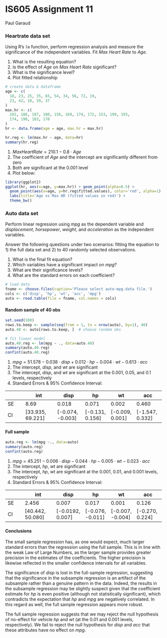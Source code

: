 # IS605 Assignment 11
Paul Garaud


### Heartrate data set
Using R's `lm` function, perform regression analysis and measure the significance of the independent variables. Fit *Max Heart Rate* to *Age*.

1. What is the resulting equation? 
2. Is the effect of *Age* on *Max Heart Rate* significant? 
3. What is the significance level? 
4. Plot fitted relationship

```r
# create data & dataframe
age <- c(
  18, 23, 25, 35, 65, 54, 34, 56, 72, 19, 
  23, 42, 18, 39, 37
)
max.hr <- c(
  202, 186, 187, 180, 156, 169, 174, 172, 153, 199, 193, 
  174, 198, 183, 178
)
hr <- data.frame(age = age, max.hr = max.hr)

hr.reg <- lm(max.hr ~ age, data=hr)
summary(hr.reg)
```


1. $Max Heart Rate = 210.1 - 0.8 \cdot Age$
2. The coefficient of *Age* and the intercept are significantly different from zero
3. Both are significant at the 0.001 level
4. Plot below:

```r
library(ggplot2)
ggplot(hr, aes(x=age, y=max.hr)) + geom_point(alpha=0.5) +
  geom_point(aes(x=age, y=hr.reg$fitted.values), color='red', alpha=1) +
  labs(title='Age vs Max HR (fitted values in red)') +
  theme_bw()
```

### Auto data set
Perform linear regression using *mpg* as the dependent variable and *displacement*, *horsepower*, *weight*, and *acceleration* as the independent variables.

Answer the following questions under two scenarios: fitting the equation to 1) the full data set and 2) to 40 randomly selected observations.

1. What is the final fit equation?
2. Which variables have a significant impact on *mpg*?
3. What are their significance levels?
4. What are the standard errors on each coefficient?

```r
# load data
fname <- choose.files(caption='Please select auto-mpg.data file.')
cols <- c('disp', 'hp', 'wt', 'acc', 'mpg')
auto <- read.table(file = fname, col.names = cols)
```

#### Random sample of 40 obs
```r
set.seed(100)
rows.to.keep <- sample(seq(from = 1, to = nrow(auto), by=1), 40)
auto.40 <- auto[rows.to.keep, ]  # choose random obs

# fit linear model
auto.40.reg <- lm(mpg ~ ., data=auto.40)
summary(auto.40.reg)
confint(auto.40.reg)
```

1. $mpg = 51.578 - 0.038 \cdot disp + 0.012 \cdot hp - 0.004 \cdot wt - 0.613 \cdot acc$
2. The intercept, *disp*, and *wt* are significant
3. The intercept, *disp*, and *wt* are significant at the 0.001, 0.05, and 0.1 levels, respectively
4. Standard Errors & 95% Confidence Interval:
    
|    | int   | disp | hp  | wt  | acc  | 
|----|-------|------|-----|-----|------|
| SE | 8.69 | 0.018 |0.071|0.002| 0.460|
| CI |[33.935, 69.221]|[-0.074, -0.003]|[-0.131, 0.156]|[-0.009, 0.001]|[-1.547, 0.332]|

#### Full sample
```r
auto.reg <- lm(mpg ~., data=auto)
summary(auto.reg)
confint(auto.reg)
```

1. $mpg = 45.251 - 0.006 \cdot disp - 0.044 \cdot hp - 0.005 \cdot wt - 0.023 \cdot acc$
2. The intercept, *hp*, *wt* are significant
3. The intercept, *hp*, *wt* are significant at the 0.001, 0.01, and 0.001 levels, respectively
4. Standard Errors & 95% Confidence Interval:

|    | int   | disp | hp  | wt  | acc  | 
|----|-------|------|-----|-----|------|
| SE | 2.456 | 0.007|0.017|0.001| 0.126|
| CI |[40.442, 50.080]|[-0.0192, 0.007]|[-0.076, -0.011]|[-0.007, -0.004]|[-0.270, 0.224]|

#### Conclusions

The small sample regression has, as one would expect, much larger standard errors than the regression using the full sample. This is in line with the weak Law of Large Numbers, as the larger sample provides greater precision in the estimates of the coefficients. The higher precision is likewise reflected in the smaller confidence intervals for all variables.

The significance of *disp* is lost in the full-sample regression, suggesting that the significance in the subsample regression is an artifact of the subsample rather than a genuine pattern in the data. Indeed, the results in the subsample regression may be slightly suspect given that the coefficient estimate for *hp* is even positive (although not statistically significant), which contradicts the expectation that *hp* and *mpg* are negatively correlated. In this regard as well, the full sample regression appears more robust.

The full sample regression suggests that we may reject the null hypothesis of no-effect for vehicle *hp* and *wt* (at the 0.01 and 0.001 levels, respectively). We fail to reject the null hypothesis for *disp* and *acc* that these attributes have no effect on *mpg*.